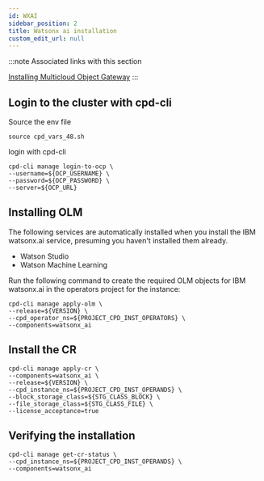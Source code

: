 ```yaml
---
id: WXAI
sidebar_position: 2
title: Watsonx ai installation
custom_edit_url: null
---
```


:::note
Associated links with this section

[Installing Multicloud Object Gateway](https://www.ibm.com/docs/en/cloud-paks/cp-data/4.8.x?topic=watsonxai-installing)
:::

## Login to the cluster with cpd-cli

Source the env file

`source cpd_vars_48.sh`

login with cpd-cli
```
cpd-cli manage login-to-ocp \
--username=${OCP_USERNAME} \
--password=${OCP_PASSWORD} \
--server=${OCP_URL}
```

## Installing OLM

The following services are automatically installed when you install the IBM watsonx.ai service, presuming you haven't installed them already.
- Watson Studio
- Watson Machine Learning

Run the following command to create the required OLM objects for IBM watsonx.ai in the operators project for the instance:

```tsx
cpd-cli manage apply-olm \
--release=${VERSION} \
--cpd_operator_ns=${PROJECT_CPD_INST_OPERATORS} \
--components=watsonx_ai
```

## Install the CR

```tsx
cpd-cli manage apply-cr \
--components=watsonx_ai \
--release=${VERSION} \
--cpd_instance_ns=${PROJECT_CPD_INST_OPERANDS} \
--block_storage_class=${STG_CLASS_BLOCK} \
--file_storage_class=${STG_CLASS_FILE} \
--license_acceptance=true
```

## Verifying the installation
```tsx
cpd-cli manage get-cr-status \
--cpd_instance_ns=${PROJECT_CPD_INST_OPERANDS} \
--components=watsonx_ai
```
